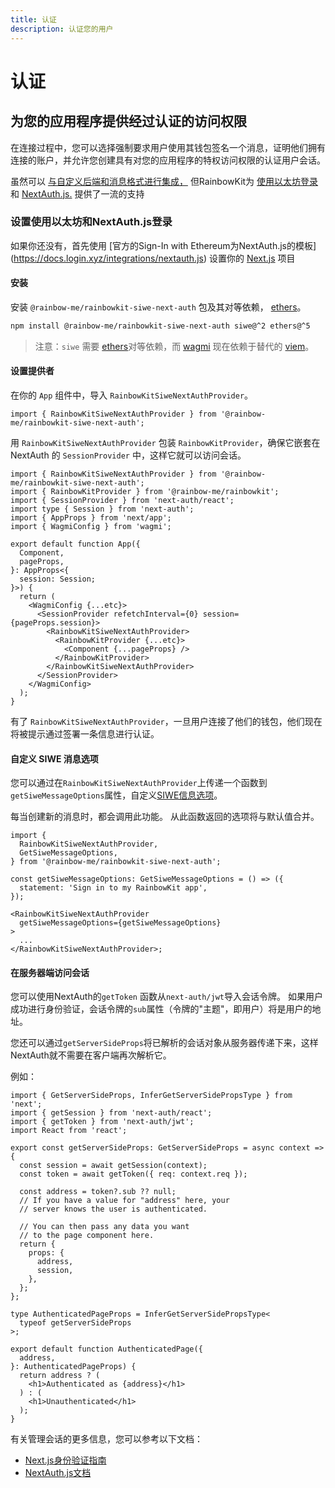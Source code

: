 ```yaml
---
title: 认证
description: 认证您的用户
---
```


# 认证

## 为您的应用程序提供经过认证的访问权限

在连接过程中，您可以选择强制要求用户使用其钱包签名一个消息，证明他们拥有连接的账户，并允许您创建具有对您的应用程序的特权访问权限的认证用户会话。

虽然可以 [与自定义后端和消息格式进行集成，](/docs/custom-authentication) 但RainbowKit为 [使用以太坊登录](https://login.xyz) 和 [NextAuth.js.](https://next-auth.js.org) 提供了一流的支持

### 设置使用以太坊和NextAuth.js登录

如果你还没有，首先使用 [官方的Sign-In with Ethereum为NextAuth.js的模板] \(https://docs.login.xyz/integrations/nextauth.js) 设置你的 [Next.js](https://nextjs.org) 项目

#### 安装

安装 `@rainbow-me/rainbowkit-siwe-next-auth` 包及其对等依赖， [ethers](https://docs.ethers.org/v5/)。

```bash
npm install @rainbow-me/rainbowkit-siwe-next-auth siwe@^2 ethers@^5
```

> 注意：`siwe` 需要 [ethers](https://docs.ethers.org/v5/)对等依赖，而 [wagmi](https://wagmi.sh/) 现在依赖于替代的 [viem](https://viem.sh)。

#### 设置提供者

在你的 `App` 组件中，导入 `RainbowKitSiweNextAuthProvider`。

```tsx
import { RainbowKitSiweNextAuthProvider } from '@rainbow-me/rainbowkit-siwe-next-auth';
```

用 `RainbowKitSiweNextAuthProvider` 包装 `RainbowKitProvider`，确保它嵌套在 NextAuth 的 `SessionProvider` 中，这样它就可以访问会话。

```tsx
import { RainbowKitSiweNextAuthProvider } from '@rainbow-me/rainbowkit-siwe-next-auth';
import { RainbowKitProvider } from '@rainbow-me/rainbowkit';
import { SessionProvider } from 'next-auth/react';
import type { Session } from 'next-auth';
import { AppProps } from 'next/app';
import { WagmiConfig } from 'wagmi';

export default function App({
  Component,
  pageProps,
}: AppProps<{
  session: Session;
}>) {
  return (
    <WagmiConfig {...etc}>
      <SessionProvider refetchInterval={0} session={pageProps.session}>
        <RainbowKitSiweNextAuthProvider>
          <RainbowKitProvider {...etc}>
            <Component {...pageProps} />
          </RainbowKitProvider>
        </RainbowKitSiweNextAuthProvider>
      </SessionProvider>
    </WagmiConfig>
  );
}
```

有了 `RainbowKitSiweNextAuthProvider`，一旦用户连接了他们的钱包，他们现在将被提示通过签署一条信息进行认证。

#### 自定义 SIWE 消息选项

您可以通过在`RainbowKitSiweNextAuthProvider`上传递一个函数到`getSiweMessageOptions`属性，自定义[SIWE信息选项](https://github.com/spruceid/siwe/blob/v1.1.6/packages/siwe/lib/client.ts#L29)。

每当创建新的消息时，都会调用此功能。 从此函数返回的选项将与默认值合并。

```tsx
import {
  RainbowKitSiweNextAuthProvider,
  GetSiweMessageOptions,
} from '@rainbow-me/rainbowkit-siwe-next-auth';

const getSiweMessageOptions: GetSiweMessageOptions = () => ({
  statement: 'Sign in to my RainbowKit app',
});

<RainbowKitSiweNextAuthProvider
  getSiweMessageOptions={getSiweMessageOptions}
>
  ...
</RainbowKitSiweNextAuthProvider>;
```

#### 在服务器端访问会话

您可以使用NextAuth的`getToken` 函数从`next-auth/jwt`导入会话令牌。 如果用户成功进行身份验证，会话令牌的`sub`属性（令牌的"主题"，即用户）将是用户的地址。

您还可以通过`getServerSideProps`将已解析的会话对象从服务器传递下来，这样NextAuth就不需要在客户端再次解析它。

例如：

```tsx
import { GetServerSideProps, InferGetServerSidePropsType } from 'next';
import { getSession } from 'next-auth/react';
import { getToken } from 'next-auth/jwt';
import React from 'react';

export const getServerSideProps: GetServerSideProps = async context => {
  const session = await getSession(context);
  const token = await getToken({ req: context.req });

  const address = token?.sub ?? null;
  // If you have a value for "address" here, your
  // server knows the user is authenticated.

  // You can then pass any data you want
  // to the page component here.
  return {
    props: {
      address,
      session,
    },
  };
};

type AuthenticatedPageProps = InferGetServerSidePropsType<
  typeof getServerSideProps
>;

export default function AuthenticatedPage({
  address,
}: AuthenticatedPageProps) {
  return address ? (
    <h1>Authenticated as {address}</h1>
  ) : (
    <h1>Unauthenticated</h1>
  );
}
```

有关管理会话的更多信息，您可以参考以下文档：

-   [Next.js身份验证指南](https://nextjs.org/docs/authentication)
-   [NextAuth.js文档](https://next-auth.js.org)
